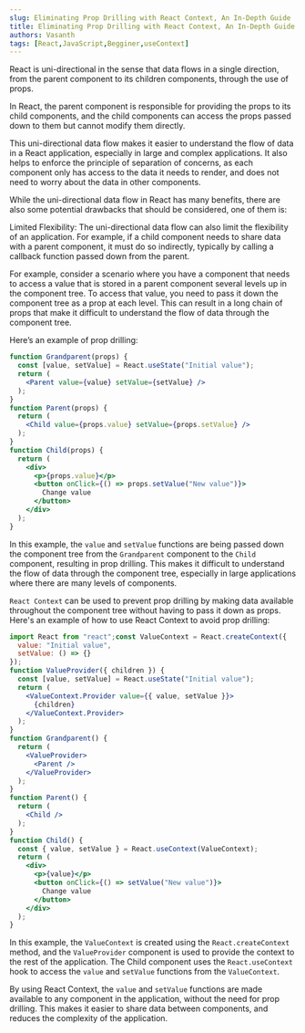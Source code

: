 ```yaml
---
slug: Eliminating Prop Drilling with React Context, An In-Depth Guide
title: Eliminating Prop Drilling with React Context, An In-Depth Guide
authors: Vasanth
tags: [React,JavaScript,Begginer,useContext]
---
```



React is uni-directional in the sense that data flows in a single direction, from the parent component to its children components, through the use of props. 

<!--truncate-->

In React, the parent component is responsible for providing the props to its child components, and the child components can access the props passed down to them but cannot modify them directly.

This uni-directional data flow makes it easier to understand the flow of data in a React application, especially in large and complex applications. It also helps to enforce the principle of separation of concerns, as each component only has access to the data it needs to render, and does not need to worry about the data in other components.

While the uni-directional data flow in React has many benefits, there are also some potential drawbacks that should be considered, one of them is:

Limited Flexibility: The uni-directional data flow can also limit the flexibility of an application. For example, if a child component needs to share data with a parent component, it must do so indirectly, typically by calling a callback function passed down from the parent.

For example, consider a scenario where you have a component that needs to access a value that is stored in a parent component several levels up in the component tree. To access that value, you need to pass it down the component tree as a prop at each level. This can result in a long chain of props that make it difficult to understand the flow of data through the component tree.

Here’s an example of prop drilling:

```jsx
function Grandparent(props) {
  const [value, setValue] = React.useState("Initial value");
  return (
    <Parent value={value} setValue={setValue} />
  );
}
function Parent(props) {
  return (
    <Child value={props.value} setValue={props.setValue} />
  );
}
function Child(props) {
  return (
    <div>
      <p>{props.value}</p>
      <button onClick={() => props.setValue("New value")}>
        Change value
      </button>
    </div>
  );
}
```
In this example, the `value` and `setValue` functions are being passed down the component tree from the `Grandparent` component to the `Child` component, resulting in prop drilling. This makes it difficult to understand the flow of data through the component tree, especially in large applications where there are many levels of components.

`React Context` can be used to prevent prop drilling by making data available throughout the component tree without having to pass it down as props. Here's an example of how to use React Context to avoid prop drilling:


```jsx
import React from "react";const ValueContext = React.createContext({
  value: "Initial value",
  setValue: () => {}
});
function ValueProvider({ children }) {
  const [value, setValue] = React.useState("Initial value");
  return (
    <ValueContext.Provider value={{ value, setValue }}>
      {children}
    </ValueContext.Provider>
  );
}
function Grandparent() {
  return (
    <ValueProvider>
      <Parent />
    </ValueProvider>
  );
}
function Parent() {
  return (
    <Child />
  );
}
function Child() {
  const { value, setValue } = React.useContext(ValueContext);
  return (
    <div>
      <p>{value}</p>
      <button onClick={() => setValue("New value")}>
        Change value
      </button>
    </div>
  );
}
```

In this example, the `ValueContext` is created using the `React.createContext` method, and the `ValueProvider` component is used to provide the context to the rest of the application. The Child component uses the `React.useContext` hook to access the `value` and `setValue` functions from the `ValueContext`.

By using React Context, the `value` and `setValue` functions are made available to any component in the application, without the need for prop drilling. This makes it easier to share data between components, and reduces the complexity of the application.